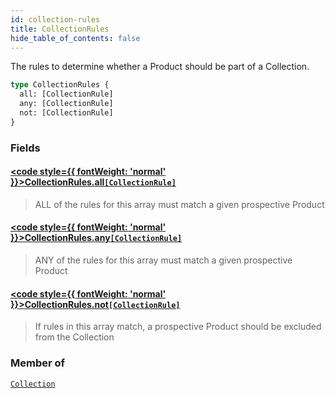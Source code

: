 ```yaml
---
id: collection-rules
title: CollectionRules
hide_table_of_contents: false
---
```








The rules to determine whether a Product should be part of a Collection.

```graphql
type CollectionRules {
  all: [CollectionRule]
  any: [CollectionRule]
  not: [CollectionRule]
}
```


### Fields

#### [<code style={{ fontWeight: 'normal' }}>CollectionRules.<b>all</b></code>](#)<Bullet />[`[CollectionRule]`](/demand/api/graphql-admin/reference/objects/collection-rule) <Badge class="secondary" text="list"/> <Badge class="secondary" text="object"/>
> ALL of the rules for this array must match a given prospective Product
> 

#### [<code style={{ fontWeight: 'normal' }}>CollectionRules.<b>any</b></code>](#)<Bullet />[`[CollectionRule]`](/demand/api/graphql-admin/reference/objects/collection-rule) <Badge class="secondary" text="list"/> <Badge class="secondary" text="object"/>
> ANY of the rules for this array must match a given prospective Product
> 

#### [<code style={{ fontWeight: 'normal' }}>CollectionRules.<b>not</b></code>](#)<Bullet />[`[CollectionRule]`](/demand/api/graphql-admin/reference/objects/collection-rule) <Badge class="secondary" text="list"/> <Badge class="secondary" text="object"/>
> If rules in this array match, a prospective Product should be excluded from the Collection
> 



### Member of

[`Collection`](/demand/api/graphql-admin/reference/objects/collection)  <Badge class="secondary" text="object"/>



